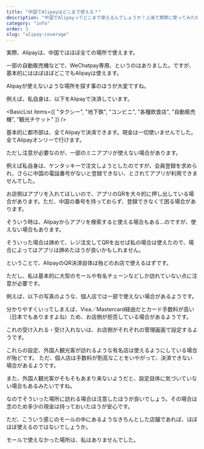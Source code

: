 ```yaml
---
title: "中国でAlipayはどこまで使える？"
description: "中国でAlipayってどこまで使えるんでしょうか？上海で実際に使ってみた体験をもとに、使える場所と注意点をお話しします。"
category: "info"
order: 3
slug: "alipay-coverage"
---
```



<Summary 
  question="中国本土では、どの程度Alipayが使えるのか"
  answer="大都市の都市部では<span class='highlight'>ほとんどの場所で利用可能</span>です"
  details="WeChatPayのみの場合も一部にありますが、あまり見かけません。ただし、個人店などローカルなお店は使えない場合があるので要注意"
/>

<ArticleSection number="01" title="QR決済は、ほぼ全ての場所で使える">

<ImageCard
  src="sha_bailiancentury_001.jpg"
/>

実際、Alipayは、中国ではほぼ全ての場所で使えます。

一部の自動販売機などで、WeChatpay専用、というのはありました。ですが、基本的にはほぼほぼどこでもAlipayは使えます。

Alipayが使えないような場所を探す事のほうが大変ですね。

例えば、私自身は、以下をAlipayで決済しています。

<BasicList items={[
  "タクシー",
  "地下鉄",
  "コンビニ",
  "各種飲食店",
  "自動販売機",
  "観光チケット"
]} />

基本的に都市部は、全てAlipayで決済できます。現金は一切使いませんでした。全てAlipayオンリーで行けます。

</ArticleSection>

<ArticleSection number="02" title="一部のミニアプリが使えない場合がある">

ただし注意が必要なのが、一部のミニアプリが使えない場合があります。

例えば私自身は、ケンタッキーで注文しようとしたのですが、会員登録を求められ、さらに中国の電話番号がないと登録できない、とされてアプリが利用できませんでした。

<ImageCard
  src="sha_kfc_001.jpg"
/>

お店側はアプリを入れてほしいので、アプリのQRを大々的に押し出している場合があります。ただ、中国の番号を持っておらず、登録できなくて困る場合があります。

そういう時は、Alipayからアプリを検索すると使える場合もある…のですが、使えない場合もあります。

そういった場合は諦めて、レジ注文してQRを出せば私の場合は使えたので、場合によってはアプリは諦めたほうが良いかもしれません。

</ArticleSection>

<ArticleSection number="03" title="特に個人店などで、たまに使えない場合もある">

ということで、AlipayのQR決済自体は殆どのお店で使えるはずです。

ただし、私は基本的に大型のモールや有名チェーンなどしか訪れていない点に注意が必要です。

例えば、以下の写真のような、個人店では一部で使えない場合があるようです。

<ImageCard
  src="sha_food_001.jpg"
/>

分かりやすくいってしまえば、Visa／Mastercard経由だとカード手数料が高い（日本でもありますよね）ため、お店側が拒否している場合があるようです。

これの受け入れる・受け入れないは、お店側がそれぞれの管理画面で設定するようです。

これらの設定、外国人観光客が訪れるような有名店は使えるようにしている場合が殆どです。
ただ、個人店は手数料が割高なことをいやがって、決済できない場合があるようです。

また、外国人観光客がそもそもあまり来ないようだと、設定自体に気づいていない場合もあるみたいですね。

なのでそういった場所に訪れる場合は注意したほうが良いでしょう。その場合は念のため多少の現金は持っておいたほうが安心です。

<ImageCard
  src="sha_mall_001.jpg"
/>

ただ、こういう感じのモールの中にあるようなきちんとした店舗であれば、ほぼほぼ使えるのではないでしょうか。

モールで使えなかった場所は、私はありませんでした。

</ArticleSection>

<ConclusionSection 
  title="有名店は概ね使える。個人店には注意が必要。"
  text="有名なチェーン店や、大型のモールに入っているお店であれば、注文アプリが使えない場合はありますが、レジでのQR決済はほぼ問題ありません。ただし、個人店の場合は設定がおいついておらず、外国人が使えない場合があるので要注意。<br><br>ローカルなエリアに行きたい場合は、念のため少額の現金も持参することをおすすめします。"
/>